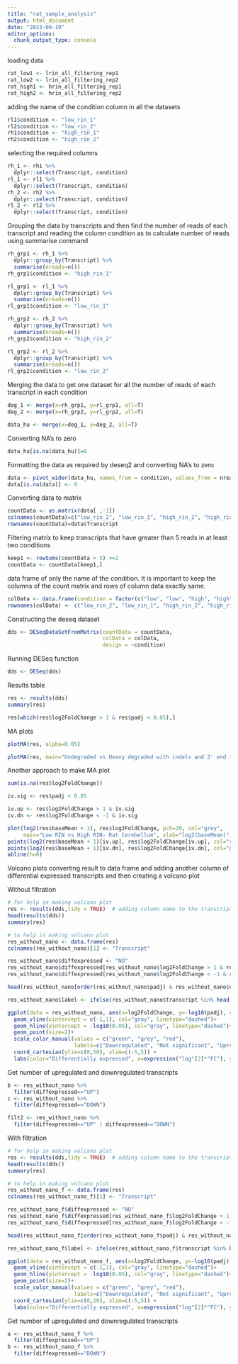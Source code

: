 ```yaml
---
title: "rat_sample_analysis"
output: html_document
date: "2023-09-19"
editor_options: 
  chunk_output_type: console
---
```


loading data
```r
rat_low1 <- lrin_all_filtering_rep1
rat_low2 <- lrin_all_filtering_rep2
rat_high1 <- hrin_all_filtering_rep1
rat_high2 <- hrin_all_filtering_rep2
```

adding the name of the condition column in all the datasets
```r
rl1$condition <- "low_rin_1"
rl2$condition <- "low_rin_2"
rh1$condition <- "high_rin_1"
rh2$condition <- "high_rin_2"
```

selecting the required columns
```r
rh_1 <- rh1 %>% 
  dplyr::select(Transcript, condition)
rl_1 <- rl1 %>% 
  dplyr::select(Transcript, condition)
rh_2 <- rh2 %>% 
  dplyr::select(Transcript, condition)
rl_2 <- rl2 %>% 
  dplyr::select(Transcript, condition)
```

Grouping the data by transcripts and then find the number of reads of each transcript and reading the column condition as to calculate number of reads using summarise command
```r
rh_grp1 <- rh_1 %>% 
  dplyr::group_by(Transcript) %>% 
  summarise(nreads=n())
rh_grp1$condition <- "high_rin_1"

rl_grp1 <- rl_1 %>% 
  dplyr::group_by(Transcript) %>% 
  summarise(nreads=n())
rl_grp1$condition <- "low_rin_1"

rh_grp2 <- rh_2 %>% 
  dplyr::group_by(Transcript) %>% 
  summarise(nreads=n())
rh_grp2$condition <- "high_rin_2"

rl_grp2 <- rl_2 %>% 
  dplyr::group_by(Transcript) %>% 
  summarise(nreads=n())
rl_grp2$condition <- "low_rin_2"
```

Merging the data to get one dataset for all the number of reads of each transcript in each condition
```r
deg_1 <- merge(x=rh_grp1, y=rl_grp1, all=T)
deg_2 <- merge(x=rh_grp2, y=rl_grp2, all=T)

data_hu <- merge(x=deg_1, y=deg_2, all=T)
```

Converting NA's to zero
```r
data_hu[is.na(data_hu)]=0
```

Formatting the data as required by deseq2 and converting NA's to zero
```r
data <- pivot_wider(data_hu, names_from = condition, values_from = nreads)
data[is.na(data)] <- 0
```

Converting data to matrix
```r
countData <- as.matrix(data[ ,-1])
colnames(countData)=c("low_rin_2", "low_rin_1", "high_rin_2", "high_rin_1")
rownames(countData)=data$Transcript
```

Filtering matrix to keep transcripts that have greater than 5 reads in at least two conditions
```r
keep1 <- rowSums(countData > 5) >=2
countData <- countData[keep1,]
```

data frame of only the name of the condition. It is important to keep the columns of the count matrix and rows of column data exactly same. 
```r
colData <- data.frame(condition = factor(c("low", "low", "high", "high")))
rownames(colData) <- c("low_rin_2", "low_rin_1", "high_rin_2", "high_rin_1")
```

Constructing the deseq dataset
```r
dds <- DESeqDataSetFromMatrix(countData = countData,
                              colData = colData, 
                              design = ~condition)
```

Running DESeq function
```r
dds <- DESeq(dds)
```

Results table
```r
res <- results(dds)
summary(res)

res[which(res$log2FoldChange > 1 & res$padj < 0.05),]
```

MA plots
```r
plotMA(res, alpha=0.05)

plotMA(res, main="Undegraded vs Heavy degraded with indels and 3' end filtering", cex.lab=1.2)
```

Another approach to make MA plot
```r
sum(is.na(res$log2FoldChange))

iv.sig <- res$padj < 0.05

iv.up <- res$log2FoldChange > 1 & iv.sig
iv.dn <- res$log2FoldChange < -1 & iv.sig

plot(log2(res$baseMean + 1), res$log2FoldChange, pch=20, col="grey",
     main="Low RIN vs High RIN- Rat Cerebellum", xlab="log2(baseMean)", ylab="log2FC", ylim=c(-4,4))
points(log2(res$baseMean + 1)[iv.up], res$log2FoldChange[iv.up], col="red", pch=20)
points(log2(res$baseMean + 1)[iv.dn], res$log2FoldChange[iv.dn], col="green", pch=20)
abline(h=0)
```



Volcano plots
converting result to data frame and adding another column of differential expressed transcripts and then creating a volcano plot

Without filtration
```r
# for help in making volcano plot
res <- results(dds,tidy = TRUE)  # adding column name to the transcript ID column
head(results(dds))
summary(res)

# to help in making volcano plot
res_without_nano <- data.frame(res)
colnames(res_without_nano)[1] <- "Transcript"

res_without_nano$diffexpressed <- "NO"
res_without_nano$diffexpressed[res_without_nano$log2FoldChange > 1 & res_without_nano$padj < 0.05] <- "UP"
res_without_nano$diffexpressed[res_without_nano$log2FoldChange < -1 & res_without_nano$padj < 0.05] <- "DOWN"

head(res_without_nano[order(res_without_nano$padj) & res_without_nano$diffexpressed=="UP", ])

res_without_nano$label <- ifelse(res_without_nano$transcript %in% head(res_without_nano[order(res_without_nano$padj), "transcript"], 60), res_without_nano$transcript, NA)

ggplot(data = res_without_nano, aes(x=log2FoldChange, y=-log10(padj), col=diffexpressed)) + 
  geom_vline(xintercept = c(-1,1), col="gray", linetype="dashed")+
  geom_hline(yintercept = -log10(0.05), col="gray", linetype="dashed")+
  geom_point(size=2)+
  scale_color_manual(values = c("green", "grey", "red"), 
                     labels=c("Downregulated", "Not significant", "Upregulated")) + 
  coord_cartesian(ylim=c(0,50), xlim=c(-5,5)) +
  labs(color="Differentially expressed", x=expression("log"[2]*"FC"), y=expression("-log"[10]*"adj p-value")) + theme_bw()
```

Get number of upregulated and downregulated transcripts
```r
b <- res_without_nano %>% 
  filter(diffexpressed=="UP")
c <- res_without_nano %>% 
  filter(diffexpressed=="DOWN")

filt2 <- res_without_nano %>% 
  filter(diffexpressed=="UP" | diffexpressed=="DOWN")
```

With filtration
```r
# for help in making volcano plot
res <- results(dds,tidy = TRUE)  # adding column name to the transcript ID column
head(results(dds))
summary(res)

# to help in making volcano plot
res_without_nano_f <- data.frame(res)
colnames(res_without_nano_f)[1] <- "Transcript"

res_without_nano_f$diffexpressed <- "NO"
res_without_nano_f$diffexpressed[res_without_nano_f$log2FoldChange > 1 & res_without_nano_f$padj < 0.05] <- "UP"
res_without_nano_f$diffexpressed[res_without_nano_f$log2FoldChange < -1 & res_without_nano_f$padj < 0.05] <- "DOWN"

head(res_without_nano_f[order(res_without_nano_f$padj) & res_without_nano_f$diffexpressed=="UP", ])

res_without_nano_f$label <- ifelse(res_without_nano_f$transcript %in% head(res_without_nano_f[order(res_without_nano_f$padj), "transcript"], 60), res_without_nano_f$transcript, NA)

ggplot(data = res_without_nano_f, aes(x=log2FoldChange, y=-log10(padj), col=diffexpressed)) + 
  geom_vline(xintercept = c(-1,1), col="gray", linetype="dashed")+
  geom_hline(yintercept = -log10(0.05), col="gray", linetype="dashed")+
  geom_point(size=2)+
  scale_color_manual(values = c("green", "grey", "red"), 
                     labels=c("Downregulated", "Not significant", "Upregulated")) + 
  coord_cartesian(ylim=c(0,20), xlim=c(-5,5)) +
  labs(color="Differentially expressed", x=expression("log"[2]*"FC"), y=expression("-log"[10]*"adj p-value")) + theme_bw()
```

Get number of upregulated and downregulated transcripts
```r
a <- res_without_nano_f %>% 
  filter(diffexpressed=="UP")
b <- res_without_nano_f %>% 
  filter(diffexpressed=="DOWN")
```